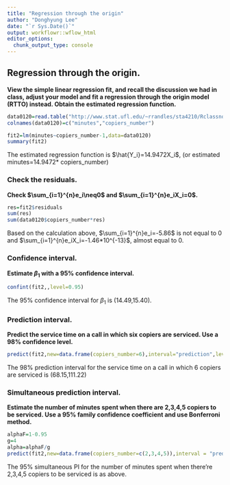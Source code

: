 ```yaml
---
title: "Regression through the origin"
author: "Donghyung Lee"
date: "`r Sys.Date()`"
output: workflowr::wflow_html
editor_options:
  chunk_output_type: console
---
```


## Regression through the origin.
**View the simple linear regression fit, and recall the discussion we had in class, adjust your model and fit a regression through the origin model (RTTO) instead. Obtain the estimated regression function.**
```r
data0120=read.table("http://www.stat.ufl.edu/~rrandles/sta4210/Rclassnotes/data/textdatasets/KutnerData/Chapter%20%201%20Data%20Sets/CH01PR20.txt")
colnames(data0120)=c("minutes","copiers_number")

fit2=lm(minutes~copiers_number-1,data=data0120)
summary(fit2)
```
The estimated regression function is $\hat{Y_i}=14.9472X_i$, (or estimated minutes=14.9472* copiers_number)

### Check the residuals.
**Check $\sum_{i=1}^{n}e_i\neq0$ and  $\sum_{i=1}^{n}e_iX_i=0$.**
```r
res=fit2$residuals
sum(res)
sum(data0120$copiers_number*res)
```
Based on the calculation above, $\sum_{i=1}^{n}e_i=-5.86$ is not equal to 0 and $\sum_{i=1}^{n}e_iX_i=-1.46*10^{-13}$, almost equal to 0.


### Confidence interval.
**Estimate $\beta_1$ with a 95\% confidence interval.**
```r
confint(fit2,,level=0.95)
```
The 95% confidence interval for $\beta_1$ is (14.49,15.40).

### Prediction interval.
**Predict the service time on a call in which six copiers are serviced. Use a 98\% confidence level.**
```r
predict(fit2,new=data.frame(copiers_number=6),interval="prediction",level=0.98,data=data0120)
```
The 98% prediction interval for the service time on a call in which 6 copiers are serviced is (68.15,111.22)

### Simultaneous prediction interval.
**Estimate the number of minutes spent when there are 2,3,4,5 copiers to be serviced. Use a 95\% family confidence coefficient and use Bonferroni method. **
```r
alphaF=1-0.95
g=4
alpha=alphaF/g
predict(fit2,new=data.frame(copiers_number=c(2,3,4,5)),interval = "pred",level=1-alpha,data=data0120)
```

The 95% simultaneous PI for the number of minutes spent when there're 2,3,4,5 copiers to be serviced is as above.
